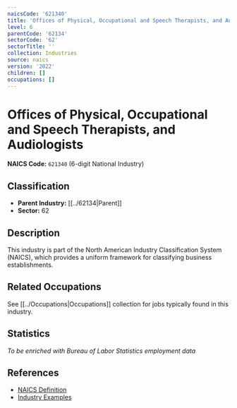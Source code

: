 ```yaml
---
naicsCode: '621340'
title: 'Offices of Physical, Occupational and Speech Therapists, and Audiologists'
level: 6
parentCode: '62134'
sectorCode: '62'
sectorTitle: ''
collection: Industries
source: naics
version: '2022'
children: []
occupations: []
---
```

# Offices of Physical, Occupational and Speech Therapists, and Audiologists

**NAICS Code:** `621340` (6-digit National Industry)

## Classification

- **Parent Industry:** [[../62134|Parent]]
- **Sector:** 62

## Description

This industry is part of the North American Industry Classification System (NAICS), which provides a uniform framework for classifying business establishments.

## Related Occupations

See [[../Occupations|Occupations]] collection for jobs typically found in this industry.

## Statistics

*To be enriched with Bureau of Labor Statistics employment data*

## References

- [NAICS Definition](https://www.census.gov/naics/)
- [Industry Examples](https://www.census.gov/naics/2022NAICS/)
